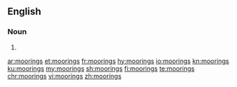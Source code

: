 ==English==

===Noun===
{{head|en|noun plural form}}

# {{plural of|mooring|lang=en}}

[[ar:moorings]]
[[et:moorings]]
[[fr:moorings]]
[[hy:moorings]]
[[io:moorings]]
[[kn:moorings]]
[[ku:moorings]]
[[my:moorings]]
[[sh:moorings]]
[[fi:moorings]]
[[te:moorings]]
[[chr:moorings]]
[[vi:moorings]]
[[zh:moorings]]